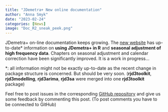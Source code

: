 ```yaml
---
title: "JDemetra+ New online documentation"
author: "Anna Smyk"
date: "2023-02-24"
categories: [News]
image: "Doc_R2_sneak_peek.png"
---
```


JDemetra+ on-line documentation keeps growing. The [new website](https://jdemetra-new-documentation.netlify.app/) has up-to-date\* information on **using JDemetra+ in R** and **seasonal adjustment of high frequency data**. Chapters on seasonal adjustment and calendar correction have been significantly improved. It is a work in progress...

\*: all information might not be exactly up-to-date as the recent change in package structure is concerned. But should be very soon. (**rjd3toolkit**, **rjd3modelling**, **rjd3arima**, **rjd3sa** were merged into one **rjd3toolkit** package)

Feel free to post issues in the corresponding [GitHub repository](https://github.com/annasmyk/JD_Quarto_Book) and give us some feedback by commenting this post. (To post comments you have to be connected to GitHub)
